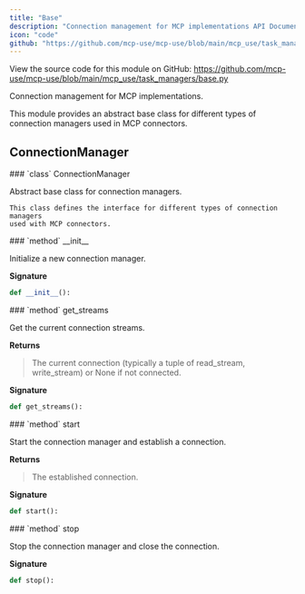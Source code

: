 ```yaml
---
title: "Base"
description: "Connection management for MCP implementations API Documentation"
icon: "code"
github: "https://github.com/mcp-use/mcp-use/blob/main/mcp_use/task_managers/base.py"
---
```


<Callout type="info" title="Source Code">
View the source code for this module on GitHub: <a href='https://github.com/mcp-use/mcp-use/blob/main/mcp_use/task_managers/base.py' target='_blank' rel='noopener noreferrer'>https://github.com/mcp-use/mcp-use/blob/main/mcp_use/task_managers/base.py</a>
</Callout>

Connection management for MCP implementations.

This module provides an abstract base class for different types of connection
managers used in MCP connectors.

## ConnectionManager

<Card type="info" img="http://localhost:3000/gradient-generator/api/random?width=800&height=50">
### `class` ConnectionManager

Abstract base class for connection managers.

    This class defines the interface for different types of connection managers
    used with MCP connectors.

<Card type="info" img="http://localhost:3000/gradient-generator/api/random?width=800&height=50">
### `method` __init__

Initialize a new connection manager.

**Signature**
```python wrap
def __init__():
```

</Card>

<Card type="info" img="http://localhost:3000/gradient-generator/api/random?width=800&height=50">
### `method` get_streams

Get the current connection streams.


**Returns**
><ResponseField name="returns" type="mcp_use.task_managers.base.T | None" >The current connection (typically a tuple of read_stream, write_stream) or None if not connected.</ResponseField>

**Signature**
```python wrap
def get_streams():
```

</Card>

<Card type="info" img="http://localhost:3000/gradient-generator/api/random?width=800&height=50">
### `method` start

Start the connection manager and establish a connection.


**Returns**
><ResponseField name="returns" type="mcp_use.task_managers.base.T" >The established connection.</ResponseField>

**Signature**
```python wrap
def start():
```

</Card>

<Card type="info" img="http://localhost:3000/gradient-generator/api/random?width=800&height=50">
### `method` stop

Stop the connection manager and close the connection.

**Signature**
```python wrap
def stop():
```

</Card>

</Card>
